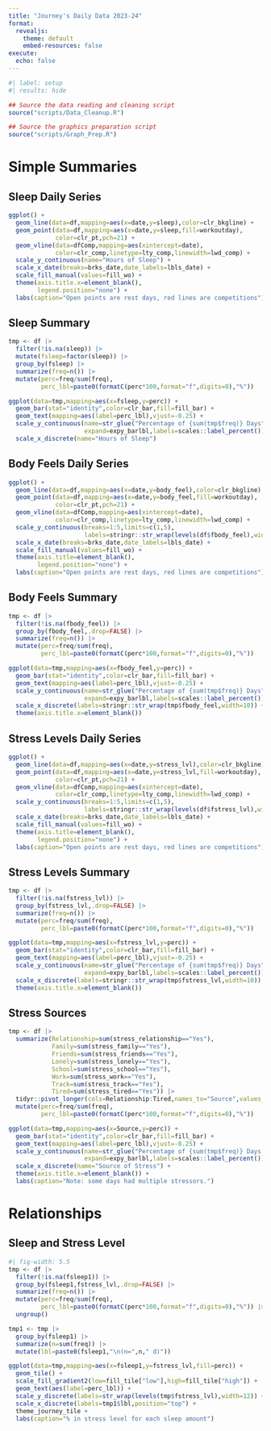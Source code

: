 ```yaml
---
title: "Journey's Daily Data 2023-24"
format: 
  revealjs:
    theme: default
    embed-resources: false
execute:
  echo: false
---
```


```r
#| label: setup
#| results: hide

## Source the data reading and cleaning script
source("scripts/Data_Cleanup.R")

## Source the graphics preparation script
source("scripts/Graph_Prep.R")
```

# Simple Summaries

## Sleep Daily Series

```r
ggplot() +
  geom_line(data=df,mapping=aes(x=date,y=sleep),color=clr_bkgline) +
  geom_point(data=df,mapping=aes(x=date,y=sleep,fill=workoutday),
             color=clr_pt,pch=21) +
  geom_vline(data=dfComp,mapping=aes(xintercept=date),
             color=clr_comp,linetype=lty_comp,linewidth=lwd_comp) +
  scale_y_continuous(name="Hours of Sleep") +
  scale_x_date(breaks=brks_date,date_labels=lbls_date) +
  scale_fill_manual(values=fill_wo) +
  theme(axis.title.x=element_blank(),
        legend.position="none") +
  labs(caption="Open points are rest days, red lines are competitions")
```

## Sleep Summary

```r
tmp <- df |>
  filter(!is.na(sleep)) |>
  mutate(fsleep=factor(sleep)) |>
  group_by(fsleep) |>
  summarize(freq=n()) |>
  mutate(perc=freq/sum(freq),
         perc_lbl=paste0(formatC(perc*100,format="f",digits=0),"%"))

ggplot(data=tmp,mapping=aes(x=fsleep,y=perc)) +
  geom_bar(stat="identity",color=clr_bar,fill=fill_bar) +
  geom_text(mapping=aes(label=perc_lbl),vjust=-0.25) +
  scale_y_continuous(name=str_glue("Percentage of {sum(tmp$freq)} Days"),
                     expand=expy_barlbl,labels=scales::label_percent()) +
  scale_x_discrete(name="Hours of Sleep")
```


## Body Feels Daily Series

```r
ggplot() +
  geom_line(data=df,mapping=aes(x=date,y=body_feel),color=clr_bkgline) +
  geom_point(data=df,mapping=aes(x=date,y=body_feel,fill=workoutday),
             color=clr_pt,pch=21) +
  geom_vline(data=dfComp,mapping=aes(xintercept=date),
             color=clr_comp,linetype=lty_comp,linewidth=lwd_comp) +
  scale_y_continuous(breaks=1:5,limits=c(1,5),
                     labels=stringr::str_wrap(levels(df$fbody_feel),width=10)) +
  scale_x_date(breaks=brks_date,date_labels=lbls_date) +
  scale_fill_manual(values=fill_wo) +
  theme(axis.title=element_blank(),
        legend.position="none") +
  labs(caption="Open points are rest days, red lines are competitions")
```

## Body Feels Summary

```r
tmp <- df |>
  filter(!is.na(fbody_feel)) |>
  group_by(fbody_feel,.drop=FALSE) |>
  summarize(freq=n()) |>
  mutate(perc=freq/sum(freq),
         perc_lbl=paste0(formatC(perc*100,format="f",digits=0),"%"))

ggplot(data=tmp,mapping=aes(x=fbody_feel,y=perc)) +
  geom_bar(stat="identity",color=clr_bar,fill=fill_bar) +
  geom_text(mapping=aes(label=perc_lbl),vjust=-0.25) +
  scale_y_continuous(name=str_glue("Percentage of {sum(tmp$freq)} Days"),
                     expand=expy_barlbl,labels=scales::label_percent()) +
  scale_x_discrete(labels=stringr::str_wrap(tmp$fbody_feel,width=10)) +
  theme(axis.title.x=element_blank())
```


## Stress Levels Daily Series

```r
ggplot() +
  geom_line(data=df,mapping=aes(x=date,y=stress_lvl),color=clr_bkgline) +
  geom_point(data=df,mapping=aes(x=date,y=stress_lvl,fill=workoutday),
             color=clr_pt,pch=21) +
  geom_vline(data=dfComp,mapping=aes(xintercept=date),
             color=clr_comp,linetype=lty_comp,linewidth=lwd_comp) +
  scale_y_continuous(breaks=1:5,limits=c(1,5),
                     labels=stringr::str_wrap(levels(df$fstress_lvl),width=10)) +
  scale_x_date(breaks=brks_date,date_labels=lbls_date) +
  scale_fill_manual(values=fill_wo) +
  theme(axis.title=element_blank(),
        legend.position="none") +
  labs(caption="Open points are rest days, red lines are competitions")
```

## Stress Levels Summary

```r
tmp <- df |>
  filter(!is.na(fstress_lvl)) |>
  group_by(fstress_lvl,.drop=FALSE) |>
  summarize(freq=n()) |>
  mutate(perc=freq/sum(freq),
         perc_lbl=paste0(formatC(perc*100,format="f",digits=0),"%"))

ggplot(data=tmp,mapping=aes(x=fstress_lvl,y=perc)) +
  geom_bar(stat="identity",color=clr_bar,fill=fill_bar) +
  geom_text(mapping=aes(label=perc_lbl),vjust=-0.25) +
  scale_y_continuous(name=str_glue("Percentage of {sum(tmp$freq)} Days"),
                     expand=expy_barlbl,labels=scales::label_percent()) +
  scale_x_discrete(labels=stringr::str_wrap(tmp$fstress_lvl,width=10)) +
  theme(axis.title.x=element_blank())
```

## Stress Sources

```r
tmp <- df |> 
  summarize(Relationship=sum(stress_relationship=="Yes"),
            Family=sum(stress_family=="Yes"),
            Friends=sum(stress_friends=="Yes"),
            Lonely=sum(stress_lonely=="Yes"),
            School=sum(stress_school=="Yes"),
            Work=sum(stress_work=="Yes"),
            Track=sum(stress_track=="Yes"),
            Tired=sum(stress_tired=="Yes")) |>
  tidyr::pivot_longer(cols=Relationship:Tired,names_to="Source",values_to="freq") |>
  mutate(perc=freq/sum(freq),
         perc_lbl=paste0(formatC(perc*100,format="f",digits=0),"%"))

ggplot(data=tmp,mapping=aes(x=Source,y=perc)) +
  geom_bar(stat="identity",color=clr_bar,fill=fill_bar) +
  geom_text(mapping=aes(label=perc_lbl),vjust=-0.25) +
  scale_y_continuous(name=str_glue("Percentage of {sum(tmp$freq)} Days with Stress"),
                     expand=expy_barlbl,labels=scales::label_percent()) +
  scale_x_discrete(name="Source of Stress") +
  theme(axis.title.x=element_blank()) +
  labs(caption="Note: some days had multiple stressors.")
```




# Relationships

## Sleep and Stress Level

```r
#| fig-width: 5.5
tmp <- df |>
  filter(!is.na(fsleep1)) |>
  group_by(fsleep1,fstress_lvl,.drop=FALSE) |>
  summarize(freq=n()) |>
  mutate(perc=freq/sum(freq),
         perc_lbl=paste0(formatC(perc*100,format="f",digits=0),"%")) |>
  ungroup()

tmp1 <- tmp |>
  group_by(fsleep1) |>
  summarize(n=sum(freq)) |>
  mutate(lbl=paste0(fsleep1,"\n(n=",n," d)"))

ggplot(data=tmp,mapping=aes(x=fsleep1,y=fstress_lvl,fill=perc)) +
  geom_tile() +  
  scale_fill_gradient2(low=fill_tile["low"],high=fill_tile["high"]) +  
  geom_text(aes(label=perc_lbl)) +  
  scale_y_discrete(labels=str_wrap(levels(tmp$fstress_lvl),width=12)) +  
  scale_x_discrete(labels=tmp1$lbl,position="top") +  
  theme_journey_tile +  
  labs(caption="% in stress level for each sleep amount")
```

